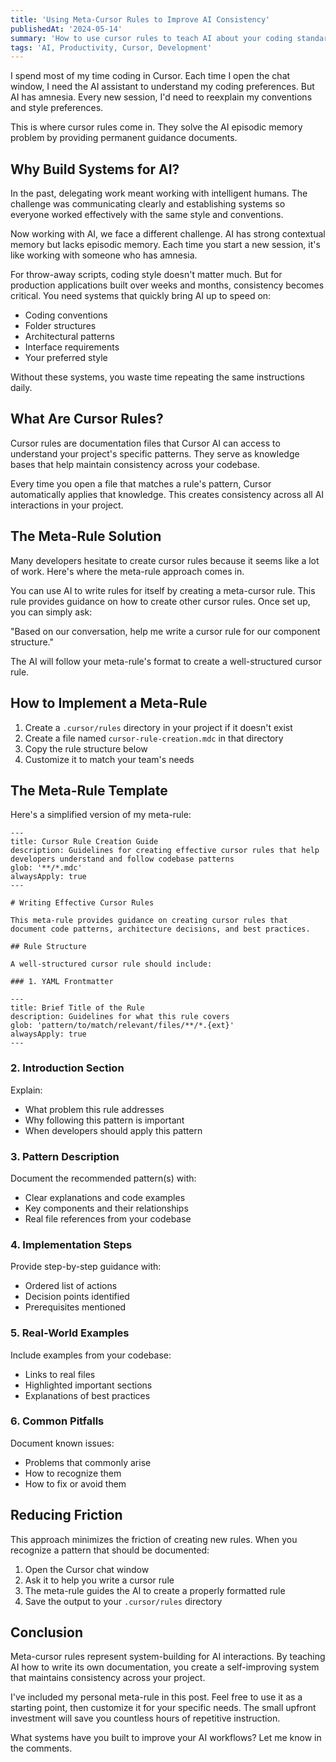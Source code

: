 ```yaml
---
title: 'Using Meta-Cursor Rules to Improve AI Consistency'
publishedAt: '2024-05-14'
summary: 'How to use cursor rules to teach AI about your coding standards, and a meta-rule to help write the rules themselves.'
tags: 'AI, Productivity, Cursor, Development'
---
```


I spend most of my time coding in Cursor. Each time I open the chat window, I need the AI assistant to understand my coding preferences. But AI has amnesia. Every new session, I'd need to reexplain my conventions and style preferences.

This is where cursor rules come in. They solve the AI episodic memory problem by providing permanent guidance documents.

## Why Build Systems for AI?

In the past, delegating work meant working with intelligent humans. The challenge was communicating clearly and establishing systems so everyone worked effectively with the same style and conventions.

Now working with AI, we face a different challenge. AI has strong contextual memory but lacks episodic memory. Each time you start a new session, it's like working with someone who has amnesia.

For throw-away scripts, coding style doesn't matter much. But for production applications built over weeks and months, consistency becomes critical. You need systems that quickly bring AI up to speed on:

- Coding conventions
- Folder structures
- Architectural patterns
- Interface requirements
- Your preferred style

Without these systems, you waste time repeating the same instructions daily.

## What Are Cursor Rules?

Cursor rules are documentation files that Cursor AI can access to understand your project's specific patterns. They serve as knowledge bases that help maintain consistency across your codebase.

Every time you open a file that matches a rule's pattern, Cursor automatically applies that knowledge. This creates consistency across all AI interactions in your project.

## The Meta-Rule Solution

Many developers hesitate to create cursor rules because it seems like a lot of work. Here's where the meta-rule approach comes in.

You can use AI to write rules for itself by creating a meta-cursor rule. This rule provides guidance on how to create other cursor rules. Once set up, you can simply ask:

"Based on our conversation, help me write a cursor rule for our component structure."

The AI will follow your meta-rule's format to create a well-structured cursor rule.

## How to Implement a Meta-Rule

1. Create a `.cursor/rules` directory in your project if it doesn't exist
2. Create a file named `cursor-rule-creation.mdc` in that directory
3. Copy the rule structure below
4. Customize it to match your team's needs

## The Meta-Rule Template

Here's a simplified version of my meta-rule:

```
---
title: Cursor Rule Creation Guide
description: Guidelines for creating effective cursor rules that help developers understand and follow codebase patterns
glob: '**/*.mdc'
alwaysApply: true
---

# Writing Effective Cursor Rules

This meta-rule provides guidance on creating cursor rules that document code patterns, architecture decisions, and best practices.

## Rule Structure

A well-structured cursor rule should include:

### 1. YAML Frontmatter

---
title: Brief Title of the Rule
description: Guidelines for what this rule covers
glob: 'pattern/to/match/relevant/files/**/*.{ext}'
alwaysApply: true
---
```

### 2. Introduction Section

Explain:

- What problem this rule addresses
- Why following this pattern is important
- When developers should apply this pattern

### 3. Pattern Description

Document the recommended pattern(s) with:

- Clear explanations and code examples
- Key components and their relationships
- Real file references from your codebase

### 4. Implementation Steps

Provide step-by-step guidance with:

- Ordered list of actions
- Decision points identified
- Prerequisites mentioned

### 5. Real-World Examples

Include examples from your codebase:

- Links to real files
- Highlighted important sections
- Explanations of best practices

### 6. Common Pitfalls

Document known issues:

- Problems that commonly arise
- How to recognize them
- How to fix or avoid them

## Reducing Friction

This approach minimizes the friction of creating new rules. When you recognize a pattern that should be documented:

1. Open the Cursor chat window
2. Ask it to help you write a cursor rule
3. The meta-rule guides the AI to create a properly formatted rule
4. Save the output to your `.cursor/rules` directory

## Conclusion

Meta-cursor rules represent system-building for AI interactions. By teaching AI how to write its own documentation, you create a self-improving system that maintains consistency across your project.

I've included my personal meta-rule in this post. Feel free to use it as a starting point, then customize it for your specific needs. The small upfront investment will save you countless hours of repetitive instruction.

What systems have you built to improve your AI workflows? Let me know in the comments.

```

```
